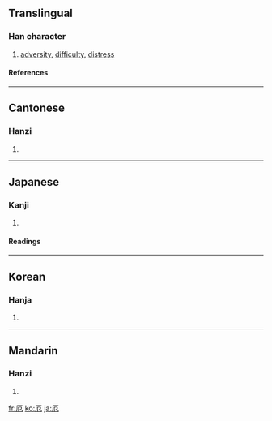 {{see|阨}}

==Translingual==
===Han character===
{{Han char|rn=27|rad=厂|as=02|sn=4|four=7121<sub>2</sub>|canj=一尸山 (MSU)}}
# [[adversity]], [[difficulty]], [[distress]]
====References====
{{Han ref|kx=0160.180|dkj=02893|dj=0367.030|hdz=10068.050|uh=5384|ud=21380|bh=A4CC|bd=42188}}
----
==Cantonese==
===Hanzi===
{{yue-hanzi|jyut=|y=ak1}}
# {{defn|Cantonese}}
----
==Japanese==
===Kanji===
{{ja-kanji|grade=c|rs=厂02}}
# {{defn|Japanese}} 
====Readings====
{{ja-readings|on=[[やく]] (yaku), [[が]] (ga), [[あく]] (aku)|kun=[[くるしむ]] (kurushimu), [[わざわい]] (wazawai)}}
----
==Korean==
===Hanja===
{{ko-hanja|hangeul=액|rv=aek|mr=aek}}
# {{defn|Korean}}
----
==Mandarin==
===Hanzi===
{{cmn-hanzi|pin=[[è]] ([[e4]])|wg=o<sup>4</sup>}}
# {{defn|Mandarin}}

[[fr:厄]]
[[ko:厄]]
[[ja:厄]]